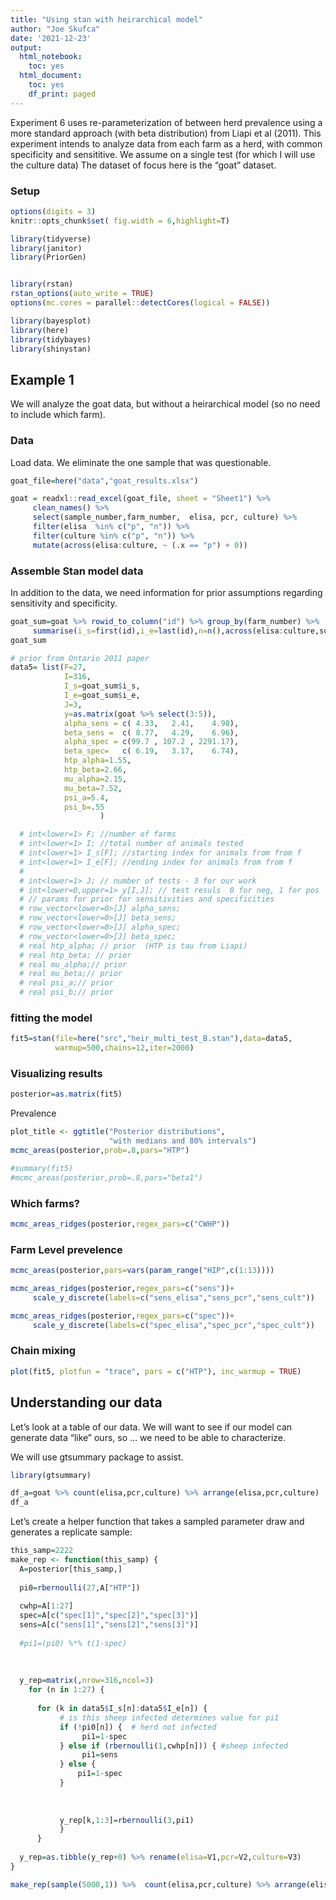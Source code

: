 ```yaml
---
title: "Using stan with heirarchical model"
author: "Joe Skufca"
date: '2021-12-23'
output:
  html_notebook:
    toc: yes
  html_document:
    toc: yes
    df_print: paged
---
```


Experiment 6 uses re-parameterization of between herd prevalence using a more standard approach (with beta distribution) from Liapi et al (2011). This experiment intends to analyze data from each farm as a herd, with common specificity and sensititive.  We assume on a single test (for which I will use the culture data)    The dataset of focus here is the "goat" dataset.

### Setup

```r
options(digits = 3)
knitr::opts_chunk$set( fig.width = 6,highlight=T)

library(tidyverse)
library(janitor)
library(PriorGen)


library(rstan)
rstan_options(auto_write = TRUE)
options(mc.cores = parallel::detectCores(logical = FALSE))

library(bayesplot)
library(here)
library(tidybayes)
library(shinystan)
```

## Example 1

We will analyze the goat data, but without a heirarchical model (so no need to include which farm).

### Data

Load data.  We eliminate the one sample that was questionable.


```r
goat_file=here("data","goat_results.xlsx")

goat = readxl::read_excel(goat_file, sheet = "Sheet1") %>%
     clean_names() %>%
     select(sample_number,farm_number,  elisa, pcr, culture) %>%
     filter(elisa  %in% c("p", "n")) %>%
     filter(culture %in% c("p", "n")) %>%
     mutate(across(elisa:culture, ~ (.x == "p") + 0)) 


```

### Assemble Stan model data

In addition to the data, we need information for prior assumptions regarding sensitivity and specificity.

```r
goat_sum=goat %>% rowid_to_column("id") %>% group_by(farm_number) %>%
     summarise(i_s=first(id),i_e=last(id),n=n(),across(elisa:culture,sum))
goat_sum
```




```r
# prior from Ontario 2011 paper
data5= list(F=27,
            I=316,
            I_s=goat_sum$i_s,
            I_e=goat_sum$i_e,
            J=3,
            y=as.matrix(goat %>% select(3:5)),
            alpha_sens = c( 4.33,   2.41,    4.98),
            beta_sens =  c( 8.77,   4.29,    6.96),
            alpha_spec = c(99.7 , 107.2 , 2291.17),
            beta_spec=   c( 6.19,   3.17,    6.74),
            htp_alpha=1.55,
            htp_beta=2.66,
            mu_alpha=2.15,
            mu_beta=7.52,
            psi_a=5.4,
            psi_b=.55
                    )

  # int<lower=1> F; //number of farms
  # int<lower=1> I; //total number of animals tested
  # int<lower=1> I_s[F]; //starting index for animals from from f
  # int<lower=1> I_e[F]; //ending index for animals from from f
  # 
  # int<lower=1> J; // number of tests - 3 for our work
  # int<lower=0,upper=1> y[I,J]; // test resuls  0 for neg, 1 for pos
  # // params for prior for sensitivities and specificities
  # row_vector<lower=0>[J] alpha_sens;
  # row_vector<lower=0>[J] beta_sens;
  # row_vector<lower=0>[J] alpha_spec;
  # row_vector<lower=0>[J] beta_spec;
  # real htp_alpha; // prior  (HTP is tau from Liapi)
  # real htp_beta; // prior
  # real mu_alpha;// prior
  # real mu_beta;// prior
  # real psi_a;// prior
  # real psi_b;// prior
```


### fitting the model

```r
fit5=stan(file=here("src","heir_multi_test_B.stan"),data=data5,
          warmup=500,chains=12,iter=2000)
```

###  Visualizing results

```r
posterior=as.matrix(fit5)
```


Prevalence

```r
plot_title <- ggtitle("Posterior distributions",
                      "with medians and 80% intervals")
mcmc_areas(posterior,prob=.8,pars="HTP")


```

```r
#summary(fit5)
#mcmc_areas(posterior,prob=.8,pars="beta1")
```

### Which farms?

```r
mcmc_areas_ridges(posterior,regex_pars=c("CWHP")) 
```
### Farm Level prevelence

```r
mcmc_areas(posterior,pars=vars(param_range("HIP",c(1:13))))


```

```r
mcmc_areas_ridges(posterior,regex_pars=c("sens"))+
     scale_y_discrete(labels=c("sens_elisa","sens_pcr","sens_cult"))

mcmc_areas_ridges(posterior,regex_pars=c("spec"))+
     scale_y_discrete(labels=c("spec_elisa","spec_pcr","spec_cult"))
```


### Chain mixing

```r
plot(fit5, plotfun = "trace", pars = c("HTP"), inc_warmup = TRUE)

```





## Understanding our data

Let's look at a table of our data.  We will want to see if our model can generate data "like" ours, so ... we need to be able to characterize.

We will use gtsummary package to assist.
```r
library(gtsummary)
```

```r
df_a=goat %>% count(elisa,pcr,culture) %>% arrange(elisa,pcr,culture)
df_a
```

Let's create a helper function that takes a sampled parameter draw and generates a replicate sample:

```r
this_samp=2222
make_rep <- function(this_samp) {
  A=posterior[this_samp,]
  
  pi0=rbernoulli(27,A["HTP"])
  
  cwhp=A[1:27]
  spec=A[c("spec[1]","spec[2]","spec[3]")]
  sens=A[c("sens[1]","sens[2]","sens[3]")]
  
  #pi1=(pi0) %*% t(1-spec) 
  
  
  
  y_rep=matrix(,nrow=316,ncol=3)
    for (n in 1:27) {
  
      for (k in data5$I_s[n]:data5$I_e[n]) {
           # is this sheep infected determines value for pi1
           if (!pi0[n]) {  # herd not infected
                pi1=1-spec
           } else if (rbernoulli(1,cwhp[n])) { #sheep infected
                pi1=sens
           } else {
               pi1=1-spec 
           }
           
           
           
           y_rep[k,1:3]=rbernoulli(3,pi1)
           }
      }
  
  y_rep=as.tibble(y_rep+0) %>% rename(elisa=V1,pcr=V2,culture=V3)
}
```

```r

make_rep(sample(5000,1)) %>%  count(elisa,pcr,culture) %>% arrange(elisa,pcr,culture)
```






